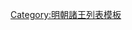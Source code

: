 {{ming|title=明朝廬江國諸王|ed=廬江國|head=[[弘治]]三年（[[1490年]]）封。|
{{ming/title}}
{{ming/list|廬江懿簡王|[[朱見湳]]|朱祁鍈、庶十子|[[1490年]]—[[1537年]]|弘治三年封。[[嘉靖]]十六年薨。}}
{{ming/list|廬江榮繆王|[[朱祐㭿]]|朱見湳、庶一子|[[1543年]]—[[1564年]]|嘉靖二十二年襲封。四十三年薨。}}
{{ming/list|廬江王|[[朱厚灮]]|朱祐㭿、嫡一子|[[1574年]]—？年|[[萬曆]]二年襲封，薨。}}
{{ming/list|廬江王|[[朱載禋]]|朱厚灮、庶一子|？年—[[1644年]]|萬曆中襲封。[[崇禎]]十七年二月，賊陷[[懷慶]]，遇害。}}
{{ming/list|廬江長子|[[朱翊檭]]|朱載禋、子|  |不知何年封。崇禎十七年二月，賊陷懷慶，擁之北行。三月過[[定興]]，不食死。}}
}}<noinclude>
[[Category:明朝諸王列表模板]]
</noinclude>